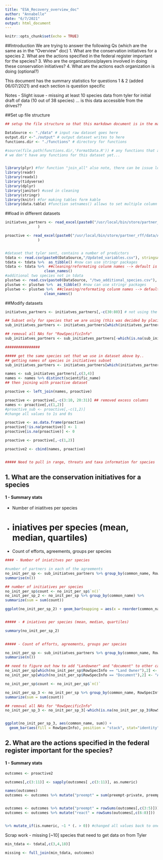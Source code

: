 ```yaml
---
title: "ESA_Recovery_overview_doc"
author: "Annabelle"
date: "6/7/2021"
output: html_document
---
```


```r
knitr::opts_chunk$set(echo = TRUE)
```

##Introduction 
We are trying to answer the following Qs (which are the same as in the "Overview" doc)
1.	What are the conservation initiatives for a species 
2.	What are the actions specified in the federal register important for the species? 
3.	Who are the organizations/players involved in doing these conservation initiatives? 
4.	What are the actions each organization is doing (optional?)

This document has the summary statistics for questions 1 & 2 (added 06/07/2021) and each section is question specific 

Notes
- Slight issue - missing at least 10 species data from tyler for initial draft of data (10 out of 38 species) ... is this data accessible from the drives?? 


##Set up file structure 
```r
## setup the file structure so that this markdown document is in the main project folder along with the other folders noted below

DataSource <- "./data" # input raw dataset goes here
output.dir <-"./output" # output dataset writes to here
functions.dir <- "./functions" # directory for functions 

#source(file.path(functions.dir,'FormatData.R')) # any functions that are called up by this markdown document need to be sourced here
# we don't have any functions for this dataset yet... 


library(plyr) #for function "join_all" also note, there can be issue loading this after dplyr (which is why it's at the top)
library(readr)
library(readxl)
library(tidyverse)
library(dplyr)
library(janitor) #used in cleaning 
library(stringr)
library(knitr) #for making tables form kable 
library(data.table) #function setnames() allows to set multiple column names in one line of code 
```

##load in different datasets
```r
initiatves_partners <- read_excel(paste0("/usr/local/bin/store/partner_rff/data/AS12_Jun_7_21_codingdata.xlsx"), sheet = "initiatves_partners", trim_ws = T, col_names = T, na = c("", " ", "NA") #issue was that "" is coming up instead of NA
               )

proactive <- read_excel(paste0("/usr/local/bin/store/partner_rff/data/AS12_Jun_7_21_codingdata.xlsx"), sheet = "threats", trim_ws = T, col_names = T, na = c("", " ", "NA") #issue was that "" is coming up instead of NA
               )


#dataset that tyler sent, contains a number of predictors 
tdata <- read.csv(paste0(DataSource,"/Updated_variables.csv"), stringsAsFactors = FALSE) #shared by tyler
tdata <- tdata %>%  as_tibble() #now can use stringr packages 
tdata <- tdata %>%  ##cleaning/reformating colunm names --> default is lower_case_snake
                  clean_names()
#additional two species not in tdata
plustwo <- read.csv(paste0(DataSource, "/two_additional_species.csv"), stringsAsFactors = FALSE) #also shared by tyler for the additional two species that had data missing before 
plustwo <- plustwo %>%  as_tibble() #now can use stringr packages 
plustwo <- plustwo %>%  ##cleaning/reformating colunm names --> default is lower_case_snake
                  clean_names()

```


##Modify datasets
```r
initiatves_partners <- initiatves_partners[,-c(30:80)] # not using the end of this data sheet

## Subset only for species that we are using (this was decided by placing an "x" in the first column) so..
sub_initiatves_partners <- initiatves_partners[which(initiatves_partners$post_5_25 == "x"),]

## removal all NAs for "RowSpecificInfo"
sub_initiatves_partners <- sub_initiatves_partners[-which(is.na(sub_initiatves_partners$RowSpecInfo)),]

################

##### get the same species set that we use in dataset above by.. 
## getting names of species in initiatives subset 
sub_initiatves_partners <- initiatves_partners[which(initiatves_partners$post_5_25 == "x" | initiatves_partners$post_5_25 == "X"),]

names <- sub_initiatves_partners[,c(3,4)]
names <- names %>% distinct(scientific_name)
## then joining with proactive dataset 

proactive <- left_join(names, proactive)

proactive <- proactive[,-c(3:10, 20:31)] ## removed excess columns 
names <- proactive[,c(1,2)]
#proactive_sub <- proactive[,-c(1,2)]
#change all values to 1s and 0s

proactive <- as.data.frame(proactive)
proactive[!is.na(proactive)] <- 1
proactive[is.na(proactive)] <- 0

proactive <- proactive[,-c(1,2)]

proactive2 <- cbind(names, proactive)


##### Need to pull in range, threats and taxa information for species 

```

## 1.	What are the conservation initiatives for a species 

#### 1 - Summary stats

- Number of iniatitves per species
- # iniatives per species (mean, median, quartiles)
- Count of efforts, agreements, groups per species 


```r
#### - Number of iniatitves per species

#number of partners in each of the agreements
no_init_per_sp <- sub_initiatves_partners %>% group_by(common_name, RowSpecInfo) %>% distinct(Agreement_Name) %>%    #count how many names are distinct 
summarise(n())

## number of initiatives per species 
no_init_per_sp$count <- no_init_per_sp$`n()` 
no_init_per_sp_2 <- no_init_per_sp %>% group_by(common_name) %>%
summarize(sum = sum(count))

ggplot(no_init_per_sp_2) + geom_bar(mapping = aes(x = reorder(common_name, -sum), y = sum), stat = "identity")+ theme(axis.text.x = element_text(angle = 90)) + ggtitle("Number of initiatives per species") + scale_x_discrete(name ="Species") + scale_y_continuous(name ="Count")


##### - # iniatives per species (mean, median, quartiles)

summary(no_init_per_sp_2)
  

##### - Count of efforts, agreements, groups per species

no_init_per_sp <- sub_initiatves_partners %>% group_by(common_name, RowSpecInfo) %>% distinct(Agreement_Name) %>%    #count how many names are distinct 
summarise(n())

## need to figure out how to add "Landowner" and "document" to other categories to count types of efforts 
no_init_per_sp[which(no_init_per_sp$RowSpecInfo == "Land Owner"),2] <- "Effort"
no_init_per_sp[which(no_init_per_sp$RowSpecInfo == "Document"),2] <- "Agreement"

no_init_per_sp$count <- no_init_per_sp$`n()` 

no_init_per_sp_3 <- no_init_per_sp %>% group_by(common_name, RowSpecInfo) %>%
summarize(sum = sum(count))

## removal all NAs for "RowSpecificInfo"
no_init_per_sp_3 <- no_init_per_sp_3[-which(is.na(no_init_per_sp_3$RowSpecInfo)),]


ggplot(no_init_per_sp_3, aes(common_name, sum)) +   
  geom_bar(aes(fill = RowSpecInfo), position = "stack", stat="identity") + theme(axis.text.x = element_text(angle = 90)) + ggtitle("Number of initiatives per species") + scale_x_discrete(name ="Species") + scale_y_continuous(name ="Count") + coord_flip()

```

## 2.	What are the actions specified in the federal register important for the species?

#### 1 - Summary stats

```r

outcomes <- proactive2

outcomes[,c(3:11)] <- sapply(outcomes[ ,c(3:11)], as.numeric)

names(outcomes)
outcomes <- outcomes %>% mutate("preempt" = sum(preempt-private, preempt-public, preempt-unclear))


outcomes <- outcomes %>% mutate("preempt" = rowSums(outcomes[,c(3:5)]))
outcomes <- outcomes %>% mutate("react" = rowSums(outcomes[,c(6:8)]))


%>% mutate_if(is.numeric, ~1 * (. > 0)) #changed all values back to ones and zeros

```


Scrap work - missing [~10] species that need to get data on from Tyler 
```r

min_tdata <- tdata[,c(3,4,18)]

missing <- full_join(min_tdata, outcomes)

```


